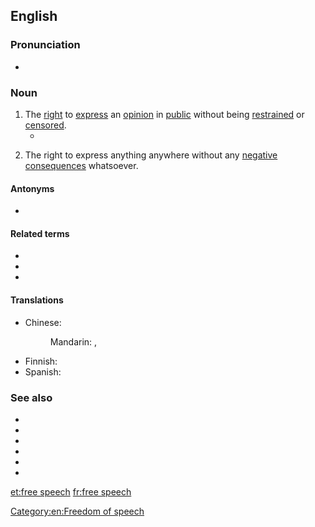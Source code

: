 {{also|free-speech}}
==English==
{{wikipedia|freedom of speech}}

===Pronunciation===
* {{IPA|/fɹiː.spiːtʃ/|lang=en}}

===Noun===
{{en-noun|-}}

# The [[right]] to [[express]] an [[opinion]] in [[public]] without being [[restrain]]ed or [[censor]]ed.
#* {{quote-book|year=2003|author=Mike Godwin|authorlink=w:Mike Godwin|title={{w|Cyber Rights}}|publisher=The MIT Press|url=|isbn=0262571684|page=2|passage=The term '''''free speech''''', which appears in this book's subtitle as well as in its text, is used more or less interchangeably with ''freedom of the press'', ''freedom of speech'', and ''freedom of expression'' to refer to all of the expressive rights guaranteed by the forty-five words of the First Amendment, as interpreted by the U.S. courts.}}
# {{rfv-sense|lang=en}} {{lb|en|informal}} The right to express anything anywhere without any [[negative]] [[consequence]]s whatsoever.

====Antonyms====
* {{l|en|compelled speech}}

====Related terms====
* {{l|en|free as in speech}}
* {{l|en|freedom of speech}}
* {{l|en|free-spoken}}

====Translations====
{{trans-top|right to express an opinion in public}}
* Chinese: 
*: Mandarin: {{t+|cmn|言論自由}}, {{t+|cmn|言论自由|tr=yánlùnzìyóu}}
{{trans-mid}}
* Finnish: {{t+|fi|sananvapaus}}
* Spanish: {{t-needed|es}}
{{trans-bottom}}

===See also===
* {{l|en|freedom of movement}}
* {{l|en|freedom of contract}}
* {{l|en|freedom of the press}}
* {{l|en|freedom of religion}}
* {{l|en|freedom of assembly}}
* {{l|en|right to keep and bear arms}}

[[Category:en:Freedom of speech]]

[[et:free speech]]
[[fr:free speech]]